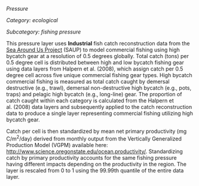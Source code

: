 *Pressure*

*Category: ecological*

*Subcategory: fishing pressure*

This pressure layer uses **Industrial** fish catch reconstruction data from the [Sea Around Us Project](http://www.seaaroundus.org/) (SAUP) to model commercial fishing using high bycatch gear at a resolution of 0.5 degrees globally. Total catch (tons) per 0.5 degree cell is distributed between high and low bycatch fishing gear using data layers from Halpern et al. (2008), which assign catch per 0.5 degree cell across five unique commercial fishing gear types. High bycatch commercial fishing is measured as total catch caught by demersal destructive (e.g., trawl), demersal non-destructive high bycatch (e.g., pots, traps) and pelagic high bycatch (e.g., long-line) gear. The proportion of catch caught within each category is calculated from the Halpern et al. (2008) data layers and subsequently applied to the catch reconstruction data to produce a single layer representing commercial fishing utilizing high bycatch gear.

Catch per cell is then standardized by mean net primary productivity (mg C/m^2^/day) derived from monthly output from the Vertically Generalized Production Model (VGPM) available here: [http://www.science.oregonstate.edu/ocean.productivity/](http://www.science.oregonstate.edu/ocean.productivity/). Standardizing catch by primary productivity accounts for the same fishing pressure having different impacts depending on the productivity in the region. The layer is rescaled from 0 to 1 using the 99.99th quantile of the entire data layer.